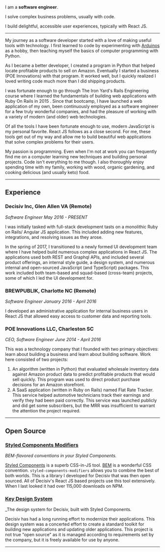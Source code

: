 I am a **software engineer**.

I solve complex business problems, usually with code.

I build delightful, accessible user experiences, typically with React JS.

---

My journey as a software developer started with a love of making useful tools
with technology. I first learned to code by experimenting with
[Arduinos](https://www.arduino.cc/) as a hobby, then teaching myself the basics
of computer programming with Python.

As I became a better developer, I created a program in Python that helped locate
profitable products to sell on Amazon. Eventually I started a business (POE
Innovations) with that program. It worked well, but I quickly realized I loved
writing code much more than I did shipping products.

I was fortunate enough to go through The Iron Yard's Rails Engineering course
where I learned the fundamentals of building web applications with Ruby On Rails
in 2015 . Since that bootcamp, I have launched a web application of my own, been
continuously employed as a software engineer for a few truly wonderful
companies, and had the pleasure of working with a variety of modern (and older)
web technologies.

Of all the tools I have been fortunate enough to use, modern JavaScript is my
personal favorite. React JS follows as a close second. For me, these tools get
out of my way and allow me to build beautiful web applications that solve
complex problems for their users.

My passion is programming. Even when I'm not at work you can frequently find me
on a computer learning new techniques and building personal projects. Code isn't
everything to me though. I also thoroughly enjoy spending time with my family,
working with wood, organic gardening, and cooking delicious (and usually keto)
food.

---

## Experience

### Decisiv Inc, Glen Allen VA (Remote)

_Software Engineer May 2016 - PRESENT_

I was initially tasked with full-stack development tasts on a monolithic Ruby on
Rails/ Angular JS application. This included adding new features, integrations,
and resolving issues as they arose.

In the spring of 2017, I transitioned to a newly formed UI development team
where I have helped build numerous complex applications in React JS. The
applications used both REST and Graphql APIs, and included several product
offerings, an internal style guide, a design system, and numerous internal and
open-sourced JavaScript (and TypeScript) packages. This work included both
team-based and squad-based (cross-team) projects, some of which I led the UI
development for.

### BREWPUBLIK, Charlotte NC (Remote)

_Software Engineer January 2016 - April 2016_

I developed an administrative application for internal business users in React
JS that allowed easy access to customer data and reporting tools.

### POE Innovations LLC, Charleston SC

_CEO, Software Engineer June 2014 - April 2016_

This was a technology company that I founded with two primary objectives: learn
about building a business and learn about building software. Work here consisted
of two projects:

1. An algorithm (written in Python) that evaluated wholesale inventory data
   against Amazon product data to predict profitable products that would sell
   quickly. This program was used to direct product purchase decisions for an
   Amazon storefront.
1. A SaaS application (written in Ruby on Rails) named Flat Rate Tracker. This
   service helped automotive technicians track their earnings and verify they
   had been paid correctly. This service was launched publicly and did get some
   subscribers, but the MRR was insufficient to warrant the attention the
   project required.

---

## Open Source

### [Styled Components Modifiers](https://www.npmjs.com/package/styled-components-modifiers)

_BEM-flavored conventions in your Styled Components._

[Styled Components](https://www.styled-components.com/) is a superb CSS-in-JS
tool. [BEM](http://getbem.com/) is a wonderful CSS convention.
`styled-components-modifiers` allows you to combine the best of both worlds.
This is a library I developed for Decisiv that was then open sourced. All of
Decisiv's React JS based projects use this tool extensively. When I last looked
it had over 115,000 downloads on NPM.

### [Key Design System](https://key-design-system.decisiv.com)

\_The design system for Decisiv, built with Styled Components.

Decisiv has had a long running effort to modernize their applications. This
design system was a concerted effort to create a standard toolkit for building
new applications and updating older applications. This project is not true "open
source" as it is managed according to requirements set by the company, but it is
freely available for use by anyone.

<!-- ### Digit <COMING SOON>

_An exploration in artificial intelligence._

Built as a research project while studying the authoritative book "Neural
Networks and Deep Learning". I built the underlying AI as a package that
implements a basic neural network from scratch (no library like Tensor Flow JS)
using functional programming techniques in JavaScript. The application allows a
user to draw a number, then attempts to guess what that number is. The model was
trained with MNIST images. -->

<!-- ---

## Personal Projects

_These are projects I built for my own benefit, but I am able to show you the
app or the source if I want to._ -->

<!-- ### KryptoHandler <COMING SOON>

_An AI powered cryptocurrency portfolio management service._

Built as a tool to both further my AI skillset and (hopefully) generate a
passive stream of income. This service is integrated with Coinbase Pro. It
actively evaluates probable profitability of select cryptocurrencies, and makes
trades it deems to be profitable. The intent of the service is to generate an
income off of a fixed amount of capital, with the goal being 20% return on a
monthly basis. -->

---
